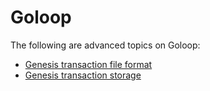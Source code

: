 # Goloop

The following are advanced topics on Goloop:

* [Genesis transaction file format](goloop/genesis-tx)
* [Genesis transaction storage](goloop/genesis-storage)
